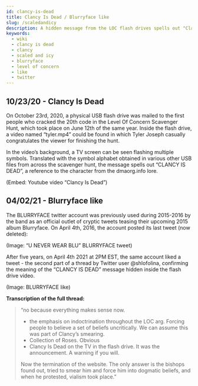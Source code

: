 ```yaml
---
id: clancy-is-dead
title: Clancy Is Dead / Blurryface like
slug: /scaledandicy
description: A hidden message from the LOC flash drives spells out "Clancy Is Dead", later addressed by a twitter like on the BLURRYFACE account.
keywords:
  - wiki
  - clancy is dead
  - clancy
  - scaled and icy
  - blurryface
  - level of concern
  - like
  - twitter
---
```


## 10/23/20 - Clancy Is Dead

On October 23rd, 2020, a physical USB flash drive was mailed to the first people who cracked the 20th code in the Level Of Concern Scavenger Hunt, which took place on June 12th of the same year. Inside the flash drive, a video named “tyler.mp4” could be found in which Tyler Joseph casually congratulates the viewer for finishing the hunt.

In the video’s background, a TV screen can be seen flashing multiple symbols. Translated with the symbol alphabet obtained in various other USB files from across the scavenger hunt, the message spells out “CLANCY IS DEAD”, a reference to the character from the dmaorg.info lore.

(Embed: Youtube video “Clancy Is Dead”)

## 04/02/21 - Blurryface like

The BLURRYFACE twitter account was previously used during 2015-2016 by the band as an official outlet of cryptic tweets teasing their upcoming 2015 album Blurryface. On April 4th, 2016, the account posted its last tweet (now deleted):

(Image: “U NEVER WEAR BLU” BLURRYFACE tweet)

After five years, on April 4th 2021 at 2PM EST, the same account liked a tweet - the second part of a thread by Twitter user @shlofolina, confirming the meaning of the “CLANCY IS DEAD” message hidden inside the flash drive video.

(Image: BLURRYFACE like)

**Transcription of the full thread:**

> “no because everything makes sense now. 
> 
> - the emphasis on indoctrination throughout the LOC arg. Forcing people to believe a set of beliefs uncritically. We can assume this was part of Clancy’s smearing. 
> - Collection of Roses. Obvious
> - Clancy Is Dead on the TV in the flash drive. It was the announcement. A warning if you will.
> 
> Now the termination of the website. The only answer is the bishops found out, tried to smear him and force him into dogmatic beliefs, and when he protested, vialism took place.”

